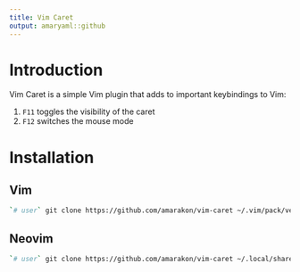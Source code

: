 ```yaml
---
title: Vim Caret
output: amaryaml::github
---
```


# Introduction

Vim Caret is a simple Vim plugin that adds to important keybindings to Vim:

1. `F11` toggles the visibility of the caret
1. `F12` switches the mouse mode

# Installation

## Vim

```sh
`# user` git clone https://github.com/amarakon/vim-caret ~/.vim/pack/vendor/start/vim-caret
```

## Neovim

```sh
`# user` git clone https://github.com/amarakon/vim-caret ~/.local/share/nvim/site/pack/default/start/vim-caret
```
